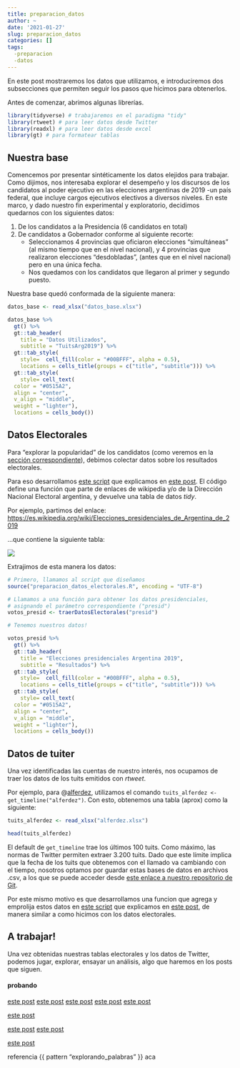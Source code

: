```yaml
---
title: preparacion_datos
author: ~
date: '2021-01-27'
slug: preparacion_datos
categories: []
tags: 
  -preparacion
  -datos
---
```


En este post mostraremos los datos que utilizamos, e introduciremos dos subsecciones que permiten seguir los pasos que hicimos para obtenerlos.

Antes de comenzar, abrimos algunas librerías.

```r
library(tidyverse) # trabajaremos en el paradigma "tidy"
library(rtweet) # para leer datos desde Twitter
library(readxl) # para leer datos desde excel
library(gt) # para formatear tablas
```


## Nuestra base

Comencemos por presentar sintéticamente los datos elejidos para trabajar. 
Como dijimos, nos interesaba explorar el desempeño y los discursos de los candidatos al poder ejecutivo en las elecciones argentinas de 2019 -un país federal, que incluye cargos ejecutivos electivos a diversos niveles. 
En este marco, y dado nuestro fin experimental y exploratorio, decidimos quedarnos con los siguientes datos: 

1. De los candidatos a la Presidencia (6 candidatos en total)
2. De candidatos a Gobernador conforme al siguiente recorte:
    + Seleccionamos 4 provincias que oficiaron elecciones "simultáneas" (al mismo tiempo que en el nivel nacional), y 4 provincias que realizaron elecciones "desdobladas", (antes que en el nivel nacional) pero en una única fecha. 
    + Nos quedamos con los candidatos que llegaron al primer y segundo puesto. 
    
Nuestra base quedó conformada de la siguiente manera:

```r
datos_base <- read_xlsx("datos_base.xlsx")

datos_base %>% 
  gt() %>% 
  gt::tab_header(
    title = "Datos Utilizados",
    subtitle = "TuitsArg2019") %>% 
  gt::tab_style(
    style=  cell_fill(color = "#00BFFF", alpha = 0.5),
    locations = cells_title(groups = c("title", "subtitle"))) %>% 
  gt::tab_style(
    style= cell_text(
  color = "#0515A2",
  align = "center",
  v_align = "middle",
  weight = "lighter"),
  locations = cells_body())
```


## Datos Electorales

Para "explorar la popularidad" de los candidatos (como veremos en la [sección correspondiente](https://tuitsarg2019.netlify.app/post/explorando_popularidad/)), debimos colectar datos sobre los resultados electorales. 

Para eso desarrollamos [este script](https://github.com/CVFH/Tuits_arg_2019/blob/master/preparacion_datos_electorales.R) que explicamos en [este post](../post/preparacion_datos_electorales/). El código define una función que parte de enlaces de wikipedia y/o de la Dirección Nacional Electoral argentina, y devuelve una tabla de datos _tidy_.

Por ejemplo, partimos del enlace: 
[https://es.wikipedia.org/wiki/Elecciones_presidenciales_de_Argentina_de_2019](https://es.wikipedia.org/wiki/Elecciones_presidenciales_de_Argentina_de_2019)

...que contiene la siguiente tabla:

![](tabla.JPG)

Extrajimos de esta manera los datos:

```r

# Primero, llamamos al script que diseñamos
source("preparacion_datos_electorales.R", encoding = "UTF-8")

# Llamamos a una función para obtener los datos presidenciales, 
# asignando el parámetro correspondiente ("presid")
votos_presid <- traerDatosElectorales("presid")

# Tenemos nuestros datos!

votos_presid %>% 
  gt() %>% 
  gt::tab_header(
    title = "Elecciones presidenciales Argentina 2019",
    subtitle = "Resultados") %>% 
  gt::tab_style(
    style=  cell_fill(color = "#00BFFF", alpha = 0.5),
    locations = cells_title(groups = c("title", "subtitle"))) %>% 
  gt::tab_style(
    style= cell_text(
  color = "#0515A2",
  align = "center",
  v_align = "middle",
  weight = "lighter"),
  locations = cells_body())

```


## Datos de tuiter

Una vez identificadas las cuentas de nuestro interés, nos ocupamos de traer los datos de los tuits emitidos con _rtweet_. 

Por ejemplo, para @[alferdez](https://twitter.com/alferdez), utilizamos el comando
`tuits_alferdez <- get_timeline("alferdez")`. Con esto, obtenemos una tabla (aprox) como la siguiente: 

```r
tuits_alferdez <- read_xlsx("alferdez.xlsx")
```


```r

head(tuits_alferdez)

```

El default de `get_timeline` trae los últimos 100 tuits. Como máximo, las normas de Twitter permiten extraer 3.200 tuits. Dado que este límite implica que la fecha de los tuits que obtenemos con el llamado va cambiando con el tiempo, nosotros optamos por guardar estas bases de datos en archivos .csv, a los que se puede acceder desde [este enlace a nuestro repositorio de Git](https://github.com/CVFH/Tuits_arg_2019/tree/master/Data).

Por este mismo motivo es que desarrollamos una funcion que agrega y emprolija estos datos en [este script](https://github.com/CVFH/Tuits_arg_2019/blob/master/preparacion_datos_tuits.R) que explicamos en [este post](../../post/preparacion_datos_tuits/), de manera similar a como hicimos con los datos electorales.

## A trabajar!

Una vez obtenidas nuestras tablas electorales y los datos de Twitter, podemos jugar, explorar, ensayar un análisis, algo que haremos en los posts que siguen.

#### probando

[este post](/../preparacion_datos_tuits/)
[este post](../preparacion_datos_tuits/)
[este post](../post/preparacion_datos_tuits/)
[este post](../../post/preparacion_datos_tuits/)
[este post](/../../post/preparacion_datos_tuits/)

[este post](/post/preparacion_datos_tuits/)

[este post](/preparacion_datos_tuits/)
[este post](/..preparacion_datos_tuits/)

[este post](https://tuitsarg2019.netlify.app/post/explorando_temas/)

referencia {{ pattern "explorando_palabras" }} aca
